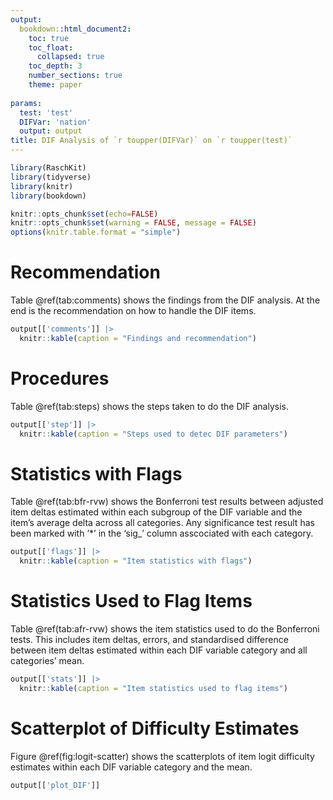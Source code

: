 ```yaml
---
output: 
  bookdown::html_document2:
    toc: true
    toc_float: 
      collapsed: true
    toc_depth: 3
    number_sections: true
    theme: paper
    
params:
  test: 'test'
  DIFVar: 'nation'
  output: output
title: DIF Analysis of `r toupper(DIFVar)` on `r toupper(test)`
---
```


```r
library(RaschKit)
library(tidyverse)
library(knitr)
library(bookdown)

knitr::opts_chunk$set(echo=FALSE)
knitr::opts_chunk$set(warning = FALSE, message = FALSE) 
options(knitr.table.format = "simple")
```

# Recommendation

Table \@ref(tab:comments) shows the findings from the DIF analysis. At the end 
is the recommendation on how to handle the DIF items.

```r
output[['comments']] |> 
  knitr::kable(caption = "Findings and recommendation")
```

# Procedures

Table \@ref(tab:steps) shows the steps taken to do the DIF analysis.

```r
output[['step']] |> 
  knitr::kable(caption = "Steps used to detec DIF parameters")
```

# Statistics with Flags

Table \@ref(tab:bfr-rvw) shows the Bonferroni test results between adjusted 
item deltas estimated within each subgroup of the DIF variable and the item's 
average delta across all categories. Any significance test result has been marked 
with '*' in the 'sig_' column asscociated with each category.

```r
output[['flags']] |> 
  knitr::kable(caption = "Item statistics with flags")
```

# Statistics Used to Flag Items

Table \@ref(tab:afr-rvw) shows the item statistics used to do the Bonferroni tests. 
This includes item deltas, errors, and standardised difference between 
item deltas estimated within each DIF variable category and all categories' mean. 


```r
output[['stats']] |> 
  knitr::kable(caption = "Item statistics used to flag items") 
```

# Scatterplot of Difficulty Estimates

Figure \@ref(fig:logit-scatter) shows the scatterplots of item logit difficulty 
estimates within each DIF variable category and the mean. 

```r
output[['plot_DIF']]
```

